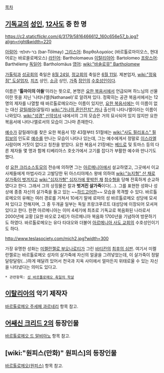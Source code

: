 [[목차]]
== [[기독교]]의 [[성인]], [[12사도]] 중 한 명 ==
https://c2.staticflickr.com/4/3179/5816466612_160c656e57_b.jpg?align=right&width=220

[[아람어]]: בר-תולמי (bar-Tôlmay)
[[그리스어]]: Βαρθολομαίος (바르톨로마이오스, 현대어로는 바로쏠로메오스)
[[라틴어]]: Bartholomaeus
[[이탈리아어]]: Bartolomeo
[[프랑스어]]: Barthélemy
[[독일어]]: Bartholomäus
[[영어]]: [[wiki:"바솔로뮤" Bartholomew]]

[[가톨릭]]과 [[성공회]]의 축일은 [[8월 24일]], [[정교회]]의 축일은 [[6월 11일]]. 제본업자, [[wiki:"정육점" 도살업자]], [[치즈]] 상인, [[소금]] 상인, [[가죽]] [[장인]]의 [[수호성인]]이다.

이름은 ''''톨마이의 아들''''이라는 뜻으로, 본명은 [[요한 복음서]]에서 언급되며 하느님의 선물이란 뜻을 지닌 '나타나엘(Nathanael)'로 알려져 있다. 정확히는 공관 복음서에서는 12명의 제자를 나열할 때 바르톨로메오라는 이름이 있지만, [[요한 복음서]]에는 이 이름이 없는 대신 [[갈릴래아]](갈릴리) [[wiki:"가나의 혼인잔치" 카나]] 출신의 나타나엘이라는 이름이 나와있다. [[wiki:"성경" 신약성서]] 내에서의 그의 모습은 거의 묘사되어 있지 않지만 요한 복음서에 나타나엘로서의 모습이 그나마 존재한다.

[[예수]]가 갈릴래아를 찾은 요한 복음서 1장 43절부터 51절에는 [[wiki:"사도 필리포스" 필립보]]의 인도로 [[예수]]를 만나는 모습이 나타나 있는데, 그는 예수에게서 정말로 [[이스라엘]] 사람이며 거짓이 없다고 칭찬을 받았다. 요한 복음서 21장에는 [[베드로]] 및 토마스 등의 다른 제자들 몇 명과 함께 티베리아스 호숫가에서 고기를 잡다가 부활한 예수와 만나기도 했다.

성 [[요한 크리소스토모]]의 전승에 의하면 그는 [[아르메니아]]에서 설교하였고, 그곳에서 이교 사제들에게 마법사라고 고발당한 뒤 아스티야제스 왕에 의하여 [[wiki:"능지형" 산 채로 살가죽이 벗겨지고]] [[wiki:"십자가형" 십자가에 못박힌 채]] [[참수형]]을 당해 잔혹하게 순교하였다고 한다. 그래서 그의 상징물은 칼과 '''벗겨진 살가죽'''이다(...). 그를 표현한 성화나 성상에 종종 자신의 살가죽을 들고 있는 ~~[[하드고어]]한~~ 모습을 목격할 수 있다. 바르톨로메오의 유해는 여러 경로를 거쳐서 10세기 말에 로마의 성 바르톨로메오 성당에 모셔져 있다고 전해지며, 그 중 두개골 일부는 독일 프랑크푸르트 대성당에 이장되어 모셔져 있다고 한다. 한편 아르메니아는 이미 4세기에 최초로 기독교로 복음화된 나라로서 2000년에 교황 [요한 바오로 2세]가 아르메니아 복음화 1700년을 기념하여 방문하기도 하였다. 바르톨로메오는 유다 타대오와 더불어 [[아르메니아 사도 교회]]의 수호성인이기도 하다.

http://www.teslasociety.com/mich2.jpg?width=300

가장 유명한 성화는 [[미켈란젤로 부오나로티]]가 그린 [[바티칸]]의 [[최후의 심판]]. 여기서 미켈란젤로는 바르톨로메오 성자의 살가죽에 자신의 얼굴을 그려넣었는데, 이 살가죽이 정말 달랑달랑(...)하게 매달려 있어서 천국과 지옥 사이에서 얼마든지 위태로울 수 있는 자신을 나타냈다는 의미도 있다고. 

 * 관련항목: [[성 바르톨로메오 축일의 학살]]

== [[이탈리아]]의 악기 제작자 ==
[[바르톨로메오 주세페 과르네리]] 항목 참고.

== [[어쌔신 크리드 2]]의 등장인물 ==
[[바르톨로메오 드 알비아노]] 항목 참고.

== [wiki:"원피스(만화)" 원피스]의 등장인물 ==
[[바르톨로메오(원피스)]] 항목 참고.
